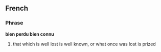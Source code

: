 ==French==
===Phrase===
'''bien perdu bien connu'''
# that which is well lost is well known, or what once was lost is prized